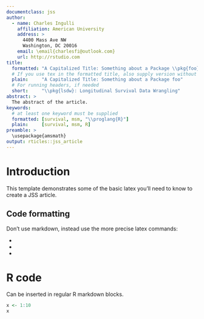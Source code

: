 ```yaml
---
documentclass: jss
author:
  - name: Charles Ingulli
    affiliation: American University
    address: >
      4400 Mass Ave NW
      Washington, DC 20016
    email: \email{charlesfi@outlook.com}
    url: http://rstudio.com
title:
  formatted: "A Capitalized Title: Something about a Package \\pkg{foo}"
  # If you use tex in the formatted title, also supply version without
  plain:     "A Capitalized Title: Something about a Package foo"
  # For running headers, if needed
  short:     "\\pkg{lsdw}: Longitudinal Survival Data Wrangling"
abstract: >
  The abstract of the article.
keywords:
  # at least one keyword must be supplied
  formatted: [survival, msm, "\\proglang{R}"]
  plain:     [survival, msm, R]
preamble: >
  \usepackage{amsmath}
output: rticles::jss_article
---
```


# Introduction

This template demonstrates some of the basic latex you'll need to know to create a JSS article.

## Code formatting

Don't use markdown, instead use the more precise latex commands:

* \proglang{Java}
* \pkg{plyr}
* \code{print("abc")}

# R code

Can be inserted in regular R markdown blocks.

```r
x <- 1:10
x
```
